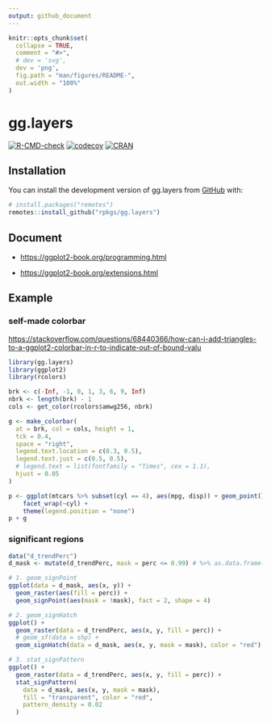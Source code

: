 ```yaml
---
output: github_document
---
```


<!-- README.md is generated from README.Rmd. Please edit that file -->

```r
knitr::opts_chunk$set(
  collapse = TRUE,
  comment = "#>",
  # dev = 'svg',
  dev = 'png',
  fig.path = "man/figures/README-",
  out.width = "100%"
)
```

# gg.layers

<!-- badges: start -->
[![R-CMD-check](https://github.com/rpkgs/gg.layers/workflows/R-CMD-check/badge.svg)](https://github.com/rpkgs/gg.layers/actions)
[![codecov](https://codecov.io/gh/rpkgs/gg.layers/branch/master/graph/badge.svg)](https://codecov.io/gh/rpkgs/gg.layers)
[![CRAN](http://www.r-pkg.org/badges/version/gg.layers)](https://cran.r-project.org/package=gg.layers)
<!-- badges: end -->

## Installation

You can install the development version of gg.layers from [GitHub](https://github.com/) with:

``` r
# install.packages("remotes")
remotes::install_github("rpkgs/gg.layers")
```

## Document

- <https://ggplot2-book.org/programming.html>

- <https://ggplot2-book.org/extensions.html>


## Example

### self-made colorbar
<https://stackoverflow.com/questions/68440366/how-can-i-add-triangles-to-a-ggplot2-colorbar-in-r-to-indicate-out-of-bound-valu>

```r
library(gg.layers)
library(ggplot2)
library(rcolors)

brk <- c(-Inf, -1, 0, 1, 3, 6, 9, Inf)
nbrk <- length(brk) - 1
cols <- get_color(rcolors$amwg256, nbrk)

g <- make_colorbar(
  at = brk, col = cols, height = 1,
  tck = 0.4,
  space = "right",
  legend.text.location = c(0.3, 0.5),
  legend.text.just = c(0.5, 0.5),
  # legend.text = list(fontfamily = "Times", cex = 1.1),
  hjust = 0.05
)

p <- ggplot(mtcars %>% subset(cyl == 4), aes(mpg, disp)) + geom_point() + 
    facet_wrap(~cyl) + 
    theme(legend.position = "none")
p + g
```

### significant regions

```r
data("d_trendPerc")
d_mask <- mutate(d_trendPerc, mask = perc <= 0.99) # %>% as.data.frame()

# 1. geom_signPoint
ggplot(data = d_mask, aes(x, y)) +
  geom_raster(aes(fill = perc)) +
  geom_signPoint(aes(mask = !mask), fact = 2, shape = 4)

# 2. geom_signHatch
ggplot() +
  geom_raster(data = d_trendPerc, aes(x, y, fill = perc)) +
  # geom_sf(data = shp) +
  geom_signHatch(data = d_mask, aes(x, y, mask = mask), color = "red")

# 3. stat_signPattern
ggplot() +
  geom_raster(data = d_trendPerc, aes(x, y, fill = perc)) +
  stat_signPattern(
    data = d_mask, aes(x, y, mask = mask),
    fill = "transparent", color = "red",
    pattern_density = 0.02
  )
```
